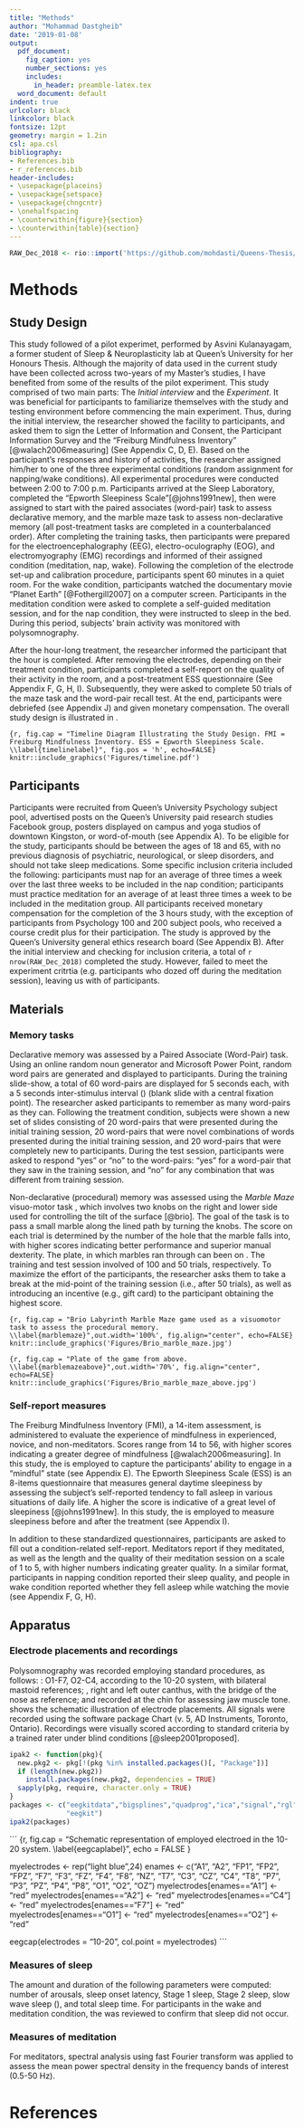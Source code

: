 ```yaml
---
title: "Methods"
author: "Mohammad Dastgheib"
date: '2019-01-08'
output:
  pdf_document:
    fig_caption: yes
    number_sections: yes
    includes:
      in_header: preamble-latex.tex
  word_document: default
indent: true
urlcolor: black
linkcolor: black
fontsize: 12pt
geometry: margin = 1.2in
csl: apa.csl
bibliography:
- References.bib
- r_references.bib
header-includes:
- \usepackage{placeins}
- \usepackage{setspace}
- \usepackage{chngcntr}
- \onehalfspacing
- \counterwithin{figure}{section}
- \counterwithin{table}{section}
---
```

```r
RAW_Dec_2018 <- rio::import('https://github.com/mohdasti/Queens-Thesis/blob/bff30a97de4611da7172295f0b25c090770e41ab/Oct%202018.xlsx?raw=true', na="N/A")
```

# Methods
## Study Design 

This study followed of a pilot experimet, performed by Asvini Kulanayagam, a former student of Sleep & Neuroplasticity lab at Queen's University for her Honours Thesis. Although the majority of data used in the current study have been collected across two-years of my Master's studies, I have benefited from some of the results of the pilot experiment. \newline
This study comprised of two main parts: The *Initial interview* and the *Experiment*. It was beneficial for participants to familiarize themselves with the study and testing environment before commencing the main experiment. Thus, during the initial interview, the researcher showed the facility to participants, and asked them to sign the Letter of Information and Consent, the Participant Information Survey and the “Freiburg Mindfulness Inventory” [@walach2006measuring] (See Appendix C, D, E). Based on the participant’s responses and history of activities, the researcher assigned him/her to one of the three experimental conditions (random assignment for napping/wake conditions). \par

All experimental procedures were conducted between 2:00 to 7:00 p.m. Participants arrived at the Sleep Laboratory, completed the “Epworth Sleepiness Scale”[@johns1991new], then were assigned to start with the paired associates (word-pair) task to assess declarative memory, and the marble maze task to assess non-declarative memory (all post-treatment tasks are completed in a counterbalanced order). After completing the training tasks, then participants were prepared for the electroencephalography (EEG), electro-oculography (EOG), and electromyography (EMG) recordings and informed of their assigned condition (meditation, nap, wake). Following the completion of the electrode set-up and calibration procedure, participants spent 60 minutes in a quiet room. For the wake condition, participants watched the documentary movie “Planet Earth” [@Fothergill2007] on a computer screen. Participants in the meditation condition were asked to complete a self-guided meditation session, and for the nap condition, they were instructed to sleep in the bed. During this period, subjects’ brain activity was monitored with polysomnography. \par

After the hour-long treatment, the researcher informed the participant that the hour is completed. After removing the electrodes, depending on their treatment condition, participants completed a self-report on the quality of their activity in the room, and a post-treatment ESS questionnaire (See Appendix F, G, H, I). Subsequently, they were asked to complete 50 trials of the maze task and the word-pair recall test. At the end, participants were debriefed (see Appendix J) and given monetary compensation. The overall study design is illustrated in \autoref{timelinelabel}.


```{r, fig.cap = "Timeline Diagram Illustrating the Study Design. FMI = Freiburg Mindfulness Inventory. ESS = Epworth Sleepiness Scale. \\label{timelinelabel}", fig.pos = 'h', echo=FALSE}
knitr::include_graphics('Figures/timeline.pdf')
```

## Participants
Participants were recruited from Queen’s University Psychology subject pool, advertised posts on the Queen’s University paid research studies Facebook group, posters displayed on campus and yoga studios of downtown Kingston, or word-of-mouth (see Appendix A). To be eligible for the study, participants should be between the ages of 18 and 65, with no previous diagnosis of psychiatric, neurological, or sleep disorders, and should not take sleep medications. Some specific inclusion criteria included the following: participants must nap for an average of three times a week over the last three weeks to be included in the nap condition; participants must practice meditation for an average of at least three times a week to be included in the meditation group. All participants received \textsc{cad\$25} monetary compensation for the completion of the 3 hours study, with the exception of participants from Psychology 100 and 200 subject pools, who received a course credit plus \textsc{cad\$10} for their participation. The study is approved by the Queen’s University general ethics research board (See Appendix B). After the initial interview and checking for inclusion criteria, a total of `r nrow(RAW_Dec_2018)` completed the study. However, <!-- add Asvini's work into that and check for those who f-ed the experiment --> failed to meet the experiment critrtia (e.g. participants who dozed off during the meditation session), leaving us with <!-- final number --> of participants.


## Materials
### Memory tasks

Declarative memory was assessed by a Paired Associate (Word-Pair) task. Using an online random noun generator and Microsoft Power Point, random word pairs are generated and displayed to participants.  During the training slide-show, a total of 60 word-pairs are displayed for 5 seconds each, with a 5 seconds inter-stimulus interval (\textsc{isi}) (blank slide with a central fixation point). The researcher asked participants to remember as many word-pairs as they can. Following the treatment condition, subjects were shown a new set of slides consisting of 20 word-pairs that were presented during the initial training session, 20 word-pairs that were novel combinations of words presented during the initial training session, and 20 word-pairs that were completely new to participants. During the test session, participants were asked to respond “yes” or “no” to the word-pairs: “yes” for a word-pair that they saw in the training session, and “no” for any combination that was different from training session. \par

Non-declarative (procedural) memory was assessed using the *Marble Maze* visuo-motor task \autoref{marblemaze}, which involves two knobs on the right and lower side used for controlling the tilt of the surface [@brio]. The goal of the task is to pass a small marble along the lined path by turning the knobs. The score on each trial is determined by the number of the hole that the marble falls into, with higher scores indicating better performance and superior manual dexterity. The plate, in which marbles ran through can been on \autoref{marblemazeabove}. The training and test session involved of 100 and 50 trials, respectively. To maximize the effort of the participants, the researcher asks them to take a break at the mid-point of the training session (i.e., after 50 trials), as well as introducing an incentive (e.g., gift card) to the participant obtaining the highest score.
	
```{r, fig.cap = "Brio Labyrinth Marble Maze game used as a visuomotor task to assess the procedural memory. \\label{marblemaze}",out.width='100%', fig.align="center", echo=FALSE}
knitr::include_graphics('Figures/Brio_marble_maze.jpg')
``` 

```{r, fig.cap = "Plate of the game from above. \\label{marblemazeabove}",out.width='70%', fig.align="center", echo=FALSE}
knitr::include_graphics('Figures/Brio_marble_maze_above.jpg')
``` 

### Self-report measures
The Freiburg Mindfulness Inventory (FMI), a 14-item assessment, is administered to evaluate the experience of mindfulness in experienced, novice, and non-meditators. Scores range from 14 to 56, with higher scores indicating a greater degree of mindfulness [@walach2006measuring]. In this study, the \textsc{fmi} is employed to capture the participants’ ability to engage in a “mindful” state (see Appendix E). \newline
The Epworth Sleepiness Scale (ESS) is an 8-items questionnaire that measures general daytime sleepiness by assessing the subject’s self-reported tendency to fall asleep in various situations of daily life. A higher the \textsc{ess} score is indicative of a great level of sleepiness [@johns1991new]. In this study, the \textsc{ess} is employed to measure sleepiness before and after the treatment (see Appendix I). \par

In addition to these standardized questionnaires, participants are asked to fill out a condition-related self-report. Meditators report if they meditated, as well as the length and the quality of their meditation session on a scale of 1 to 5, with higher numbers indicating greater quality. In a similar format, participants in napping condition reported their sleep quality, and people in wake condition reported whether they fell asleep while watching the movie (see Appendix F, G, H).

## Apparatus
### Electrode placements and recordings

Polysomnography was recorded employing standard procedures, as follows: \textsc{eeg}: O1-F7, O2-C4, according to the 10-20 system, with bilateral mastoid references; \textsc{eog}, right and left outer canthus, with the bridge of the nose as reference; and \textsc{emg} recorded at the chin for assessing jaw muscle tone. \autoref{eegcaplabel} shows the schematic illustration of \textsc{eeg} electrode placements. All signals were recorded using the software package Chart (v. 5, AD Instruments, Toronto, Ontario). Recordings were visually scored according to standard criteria by a trained rater under blind conditions [@sleep2001proposed].
``` r
ipak2 <- function(pkg){
  new.pkg2 <- pkg[!(pkg %in% installed.packages()[, "Package"])]
  if (length(new.pkg2)) 
    install.packages(new.pkg2, dependencies = TRUE)
  sapply(pkg, require, character.only = TRUE)
}
packages <- c("eegkitdata","bigsplines","quadprog","ica","signal","rgl",
              "eegkit")
ipak2(packages)
```

``` {r, fig.cap = "Schematic representation of employed electroed in the 10-20 system. \\label{eegcaplabel}", echo = FALSE }

myelectrodes <- rep("light blue",24)
enames <- c("A1", "A2", "FP1", "FP2", "FPZ", "F7", "F3", "FZ", "F4", "F8", "NZ",
            "T7", "C3", "CZ", "C4", "T8", "P7", "P3", "PZ", "P4", "P8", "O1",
            "O2", "OZ")
myelectrodes[enames=="A1"] <- "red"
myelectrodes[enames=="A2"] <- "red"
myelectrodes[enames=="C4"] <- "red"
myelectrodes[enames=="F7"] <- "red"
myelectrodes[enames=="O1"] <- "red"
myelectrodes[enames=="O2"] <- "red"

eegcap(electrodes = "10-20", col.point = myelectrodes)
```

### Measures of sleep

The amount and duration of the following parameters were computed: number of arousals, sleep onset latency, Stage 1 sleep, Stage 2 sleep, slow wave sleep (\textsc{sws}), and total sleep time. For participants in the wake and meditation condition, the \textsc{eeg} was reviewed to confirm that sleep did not occur. <!-- talk more about the visual scoring of sleep in the paper I just found -->

### Measures of meditation
For meditators, spectral analysis using fast Fourier transform was applied to assess the mean power spectral density in the frequency bands of interest (0.5-50 Hz). <!-- this section needs to be completed with the data gathered from R -->

# References

